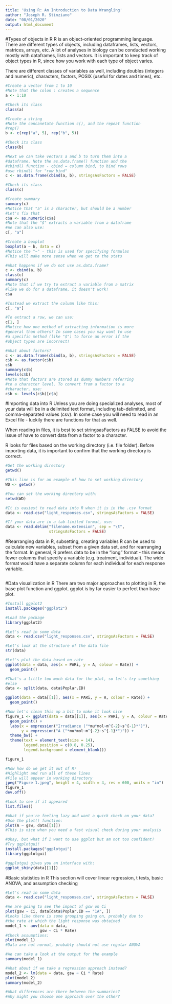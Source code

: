 ```yaml
---
title: 'Using R: An Introduction to Data Wrangling'
author: "Joseph R. Stinziano"
date: "08/01/2020"
output: html_document
---
```


#Types of objects in R
R is an object-oriented programming language. There are 
different types of objects, including dataframes, lists,
vectors, matrices, arrays, etc. A lot of analyses in
biology can be conducted working mostly with dataframes,
lists and vectors. It is important to keep track of object
types in R, since how you work with each type of object
varies.

There are different classes of variables as well, including
doubles (integers and numeric), characters, factors, POSIX 
(useful for dates and times), etc.
```r
#Create a vector from 1 to 10
#Note that the colon : creates a sequence
a <- 1:10

#Check its class
class(a)

#Create a string
#Note the concanetate function c(), and the repeat function
#rep()
b <- c(rep("a", 5), rep("b", 5))

#Check its class
class(b)

#Next we can take vectors a and b to turn them into a
#dataframe. Note the as.data.frame() function and the
#cbind() function - cbind = column bind, to bind rows
#use rbind() for "row bind"
c <- as.data.frame(cbind(a, b), stringsAsFactors = FALSE)

#Check its class
class(c)

#Create summary
summary(c)
#Notice that "a" is a character, but should be a number
#Let's fix that
c$a <- as.numeric(c$a)
#Note that the "$" extracts a variable from a dataframe
#We can also use:
c[, "a"]

#Create a boxplot
boxplot(a ~ b, data = c)
#Notice the "~" - this is used for specifying formulas
#This will make more sense when we get to the stats

#What happens if we do not use as.data.frame?
c <- cbind(a, b)
class(c)
summary(c)
#Note that if we try to extract a variable from a matrix
#like we do for a dataframe, it doesn't work!
c$a

#Instead we extract the column like this:
c[, "a"]

#To extract a row, we can use:
c[1, ]
#Notice how one method of extracting information is more
#general than others? In some cases you may want to use
#a specific method (like "$") to force an error if the
#object types are incorrect!

#What about factors?
c <- as.data.frame(cbind(a, b), stringsAsFactors = FALSE)
c$b <- as.factor(c$b)
c$b
summary(c$b)
levels(c$b)
#Note that factors are stored as dummy numbers referring
#to a character level. To convert from a factor to a
#character, use:
c$b <- levels(c$b)[c$b]
```

#Importing data into R
Unless you are doing specialized analyses, most of your data
will be in a delimited text format, including tab-delimited,
and comma-separated values (csv). In some case you will need
to read in an Excel file - luckily there are functions for
that as well.

When reading in files, it is best to set stringsasFactors as
FALSE to avoid the issue of have to convert data from a factor
to a character.

R looks for files based on the working directory (i.e. file
folder). Before importing data, it is important to confirm
that the working directory is correct.
```r
#Get the working directory
getwd()

#This line is for an example of how to set working directory
WD <- getwd()

#You can set the working directory with:
setwd(WD)

#It is easiest to read data into R when it is in the .csv format
data <- read.csv("light_responses.csv", stringsAsFactors = FALSE)

#If your data are in a tab-limited format, use:
data <- read.delim("filename.extension", sep = "\t", 
                   stringsAsFactors = FALSE)


```

#Rearranging data in R, subsetting, creating variables
R can be used to calculate new variables, subset from a given data
set, and for rearranging the format. In general, R prefers data to
be in the "long" format - this means fewer columns that specify a
variable (e.g. treatment, individual). The wide format would have
a separate column for each individual for each response variable.
```r

```

#Data visualization in R
There are two major approaches to plotting in R, the base plot
function and ggplot. ggplot is by far easier to perfect than
base plot.
```r
#Install ggplot2
install.packages("ggplot2")

#Load the package
library(ggplot2)

#Let's read in some data
data <- read.csv("light_responses.csv", stringsAsFactors = FALSE)

#Let's look at the structure of the data file
str(data)

#Let's plot the data based on rate
ggplot(data = data, aes(x = PARi, y = A, colour = Rate)) +
  geom_point()

#That's a little too much data for the plot, so let's try something
#else
data <- split(data, data$Poplar.ID)

ggplot(data = data[[1]], aes(x = PARi, y = A, colour = Rate)) +
  geom_point()

#Now let's clean this up a bit to make it look nice
figure_1 <- ggplot(data = data[[1]], aes(x = PARi, y = A, colour = Rate)) +
  geom_point() +
  labs(x = expression("Irradiance ("*mu*mol~m^{-2}~s^{-1}*")"),
       y = expression("A ("*mu*mol~m^{-2}~s^{-1}*")")) +
  theme_bw() +
  theme(text = element_text(size = 14),
        legend.position = c(0.8, 0.25),
        legend.background = element_blank())

figure_1

#Now how do we get it out of R?
#Highlight and run all of these lines
#File will appear in working directory
jpeg("Figure 1.jpeg", height = 4, width = 4, res = 600, units = "in")
figure_1
dev.off()

#Look to see if it appeared
list.files()

#What if you're feeling lazy and want a quick check on your data?
#Use the plot() function:
plot(A ~ gsw, data[[1]])
#This is nice when you need a fast visual check during your analysis

#Okay, but what if I want to use ggplot but am not too confident?
#Try ggplotgui!
install.packages("ggplotgui")
library(ggplotgui)

#ggplotgui gives you an interface with:
ggplot_shiny(data[[1]])
```

#Basic statistics in R
This section will cover linear regression, t tests, basic ANOVA,
and assumption checking
```r
#Let's read in some data
data <- read.csv("light_responses.csv", stringsAsFactors = FALSE)

#We are going to see the impact of gsw on Ci
plot(gsw ~ Ci, data[data$Poplar.ID == "1A", ])
#Looks like there is some grouping going on, probably due to
#the rate at which the light response was obtained
model_1 <- aov(data = data,
               gsw ~ Ci * Rate)
#Check assumptions:
plot(model_1)
#Data are not normal, probably should not use regular ANOVA

#We can take a look at the output for the example
summary(model_1)

#What about if we take a regression approach instead?
model_2 <- lm(data = data, gsw ~ Ci * Rate)
plot(model_2)
summary(model_2)

#What differences are there between the summaries?
#Why might you choose one approach over the other?
```


